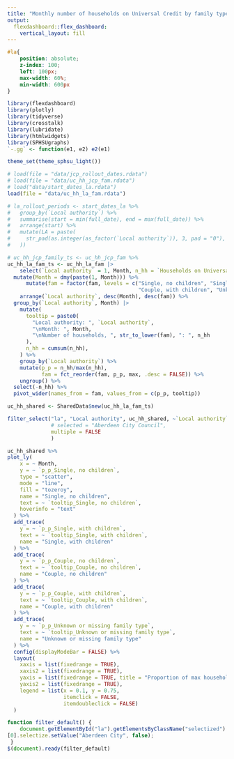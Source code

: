 ```yaml
---
title: "Monthly number of households on Universal Credit by family type"
output: 
  flexdashboard::flex_dashboard:
    vertical_layout: fill
---
```


```css
#la{
    position: absolute;
    z-index: 100;
    left: 100px;
    max-width: 60%;
    min-width: 600px
}
```

```r
library(flexdashboard)
library(plotly)
library(tidyverse)
library(crosstalk)
library(lubridate)
library(htmlwidgets)
library(SPHSUgraphs)
`-.gg` <- function(e1, e2) e2(e1)

theme_set(theme_sphsu_light())

# load(file = "data/jcp_rollout_dates.rdata")
# load(file = "data/uc_hh_jcp_fam.rdata")
# load("data/start_dates_la.rdata")
load(file = "data/uc_hh_la_fam.rdata")

# la_rollout_periods <- start_dates_la %>%
#   group_by(`Local authority`) %>%
#   summarise(start = min(full_date), end = max(full_date)) %>%
#   arrange(start) %>%
#   mutate(LA = paste(
#     str_pad(as.integer(as_factor(`Local authority`)), 3, pad = "0"), "-", `Local authority`
#   ))

# uc_hh_jcp_family_ts <- uc_hh_jcp_fam %>% 
uc_hh_la_fam_ts <- uc_hh_la_fam |> 
    select(`Local authority` = 1, Month, n_hh = `Households on Universal Credit`, fam = `Family Type`) %>% 
  mutate(Month = dmy(paste(1, Month))) %>% 
      mutate(fam = factor(fam, levels = c("Single, no children", "Single, with children", "Couple, no children", 
                                          "Couple, with children", "Unknown or missing family type"))) %>% 
    arrange(`Local authority`, desc(Month), desc(fam)) %>% 
  group_by(`Local authority`, Month) |> 
    mutate(
      tooltip = paste0(
        "Local authority: ", `Local authority`,
        "\nMonth: ", Month,
        "\nNumber of households, ", str_to_lower(fam), ": ", n_hh
      ),
      n_hh = cumsum(n_hh),
    ) %>%
    group_by(`Local authority`) %>% 
    mutate(p_p = n_hh/max(n_hh),
           fam = fct_reorder(fam, p_p, max, .desc = FALSE)) %>% 
    ungroup() %>% 
  select(-n_hh) %>%
  pivot_wider(names_from = fam, values_from = c(p_p, tooltip)) 

uc_hh_shared <- SharedData$new(uc_hh_la_fam_ts)

```


```r
filter_select("la", "Local authority", uc_hh_shared, ~`Local authority`, allLevels = FALSE, 
              # selected = "Aberdeen City Council",
              multiple = FALSE
              )

```


```r

uc_hh_shared %>% 
plot_ly(
    x = ~ Month,
    y = ~ `p_p_Single, no children`,
    type = "scatter",
    mode = "line",
    fill = "tozeroy",
    name = "Single, no children",
    text = ~ `tooltip_Single, no children`,
    hoverinfo = "text"
  ) %>%
  add_trace(
    y = ~ `p_p_Single, with children`,
    text = ~ `tooltip_Single, with children`,
    name = "Single, with children"
  ) %>%
  add_trace(
    y = ~ `p_p_Couple, no children`,
    text = ~ `tooltip_Couple, no children`,
    name = "Couple, no children"
  ) %>%
  add_trace(
    y = ~ `p_p_Couple, with children`,
    text = ~ `tooltip_Couple, with children`,
    name = "Couple, with children"
  ) %>%
  add_trace(
    y = ~ `p_p_Unknown or missing family type`,
    text = ~ `tooltip_Unknown or missing family type`,
    name = "Unknown or missing family type"
  ) %>% 
  config(displayModeBar = FALSE) %>%
  layout(
    xaxis = list(fixedrange = TRUE),
    xaxis2 = list(fixedrange = TRUE),
    yaxis = list(fixedrange = TRUE, title = "Proportion of max households on UC"),
    yaxis2 = list(fixedrange = TRUE),
    legend = list(x = 0.1, y = 0.75,
                  itemclick = FALSE,
                  itemdoubleclick = FALSE)
  ) 


```

```js
function filter_default() {
    document.getElementById("la").getElementsByClassName("selectized") 
[0].selectize.setValue("Aberdeen City", false);
 }
$(document).ready(filter_default)
```